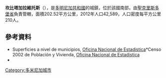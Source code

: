 '''坎比塔加拉維托斯'''（{{lang-es|Cambita Garabitos}}），是[[多明尼加共和國|多明尼加共和國]]的城鎮，位於該國南部，由[[聖克里斯多堡省|聖克里斯多堡省]]負責管轄，面積202.52平方公里，2012年人口42,589，人口密度每平方公里210人。

==參考資料==
*Superficies a nivel de municipios, [https://web.archive.org/web/20090417021712/http://one.gob.do/index.php?option=com_content&task=view&id=63&Itemid=283 Oficina Nacional de Estadistica]*Censo 2002 de Población y Vivienda, [http://one.gob.do/ Oficina Nacional de Estadistica]{{Wayback|url=http://one.gob.do/index.php?option=com_content&task=view&id=63&Itemid=283 |date=20090417021712 }}
*{{cite web |url=http://www.one.gob.do/index.php?option=com_docman&task=cat_view&gid=113 |title=Listado de Codigos de Provincias, Municipio y Distritos Municipales, Actualizada a Junio 20 del 2006 |author=Oficina Nacional de Estadistica, Departamento de Cartografia, Division de  Limites y Linderos |language=es |accessdate=2007-01-24 |deadurl=yes |archiveurl=https://web.archive.org/web/20070314215735/http://www.one.gob.do/index.php?option=com_docman&task=cat_view&gid=113 |archivedate=2007-03-14 }}

{{coord|18|27|N|70|12|W|display=title|region:DO_type:city_source:GNS-enwiki}}

{{DominicanRepublic-geo-stub}}
[[Category:多米尼加城市|Category:多米尼加城市]]